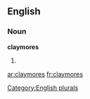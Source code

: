 
==English==

===Noun===
'''claymores'''

# {{plural of|[[claymore]]}}

[[Category:English plurals]]

[[ar:claymores]]
[[fr:claymores]]